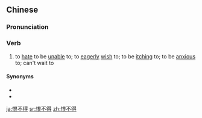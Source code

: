==Chinese==
{{zh-forms|type=12}}

===Pronunciation===
{{zh-pron
|m=hènbude
|c=han6 bat1 dak1
|cat=v
}}

===Verb===
{{zh-verb}}

# to [[hate]] to be [[unable]] to; to [[eagerly]] [[wish]] to; to be [[itching]] to; to be [[anxious]] to; can't wait to

====Synonyms====
* {{zh-l|巴不得}}
* {{zh-l|恨不能}}

{{zh-cat|Intermediate}}

[[ja:恨不得]]
[[sr:恨不得]]
[[zh:恨不得]]